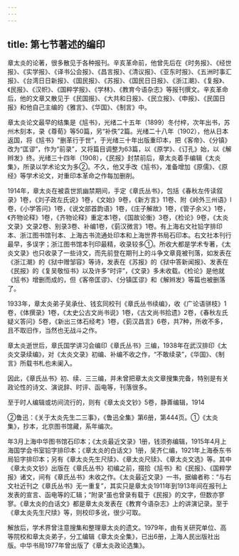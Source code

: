 ```yaml
---
---
---
```

title: 第七节著述的编印
---



章太炎的论著，很多散见于各种报刊。辛亥革命前，他曾先后在《时务报》、《经世报》、《实学报》、《译书公会报》、《昌言报》、《清议报》、《亚东时报》、《五洲时事汇报》、《台湾日日新报》、《国民报》、《苏报》、《国民日日报》、《浙江潮》、《复报》、《民报》、《汉帜》、《国粹学报》、《学林》、《教育今语杂志》等报刊撰文。辛亥革命后，他的文章又散见于《民国报》、《大共和日报》、《民立报》、《申报》、《民国日报》和他自己主编的《雅言》、《华国》、《制言》中。

章太炎论文最早的结集是《訄书》，光绪二十五年（1899）冬付梓，次年出书，苏州木刻本，录《尊荀》等50篇，另“补佚”2篇。光绪二十八年（1902），他从日本返国，将《訄书》“删革行于世”，于光绪三十年出版重印本，把《客帝》、《分镇》改为“匡谬”，作为“前录”，又将篇目调整为63篇，以《原学》、《订孔》始，以《解辫发》终。光绪三十四年（1908），《民报》封禁前后，章太炎着手编辑《太炎集》，所录以学术论文为多②。不久，他又手改《訄书》，准备增加《原儒》、《原经》等学术论文，对重印本革命之作每加删削。

1914年，章太炎在被袁世凯幽禁期间，手定《章氏丛书》，包括《春秋左传读叙录》1卷，《刘子政左氏说》1卷，《文始》9卷，《新方言》11卷、附《岭外三州语》l卷，《小学答问》1卷，《说文部首韵语》1卷，《庄子解故》1卷，《管子余义》1卷，《齐物论释》1卷，《齐物论释》重定本1卷，《国故论衡》3卷，《检论》9卷，《太炎文录》文录2卷、别录3卷、补编1卷，《菿汉微言》1卷。有上海右文社铅字排印本、浙江图书馆刊本、上海古书流通处印本和上海世界书局石印本。右文社本刊行最早，多误字；浙江图书馆本刊印最精，收录较多①。所收大都是学术专著，《太炎文录》也只收录了一些诗文，而先前登在期刊上的斗争文章竟被刊落，如发表在《浙江潮》的《狱中赠邹容》等诗，发表在《苏报》的《狱中答新闻报》、发表在《民报》的《复吴敬恒书》以及许多“时评”，《文录》多未收载。《检论》是他就《訄书》增删而成的，但《客帝匡谬》、《分镇匡谬》和《解辫发》等篇也被删落了。

1933年，章太炎弟子吴承仕、钱玄同校刊《章氏丛书续编》，收《广论语骈枝》1卷，《体撰录》1卷，《太史公古文尚书说》1卷，《古文尚书拾遗》2卷，《春秋左氏疑义答问》5卷，《新出三体石经考》1卷，《菿汉昌言》6卷，共7种，所收不多，且不取旧作，当然也无战斗之作。

章太炎逝世后，章氏国学讲习会编印《章氏丛书》三编，1938年在武汉排印《太炎文录续编》，对《太炎文录》初编、补编不收之作，“不敢续录”，《华国》、《制言》所载书札也未阑入。

因此，《章氏丛书》初、续、三三编，并未曾把章太炎文章搜集完备，特别是有关政论性的诗文、演说辞、时评、函电等，刊落很多。

至于时人编辑或坊间流行的，则有《章太炎文钞》5卷，静葊编辑，1914

②鲁迅：《关于太炎先生二三事》，《鲁迅全集》第6册，第444页。①《太炎集》，抄本，北京图书馆藏，系年编次。

年3月上海中华图书馆石印本；《太炎最近文录》1册，钱须弥编辑，1915年4月上海国学会书室铅字排印本；《章太炎的白话文》1册，吴齐仁编，1921年上海泰东书局铅字排印本；另有《章太炎先生尺牍》、《章太炎尺牍》、《章太炎文选》等。其中《章太炎文钞》出版在《章氏丛书》初编之前，掇拾《訄书》和《民报》、《国粹学报》诸文，间有《章氏丛书》未收之作。《太炎最近文录》一书，据编者称：“与右文社近刊之《章氏丛书》无一重复”，其实只是章太炎1911年到1913年间在报刊上发表的宣言、函电等的汇辑；“附录”虽也曾录有载于《民报》的文字，但数亦寥寥。《章太炎的白话文》都是章太炎发表在《教育今语杂志》上的讲演记录。至于《章太炎先生尺牍》等，则校印多讹，很少可取。

解放后，学术界曾注意搜集和整理章太炎的遗文。1979年，由有关研究单位、高等院校和章太炎弟子，分工编辑《章太炎全集》，已出6册，上海人民出版社出版。中华书局1977年曾出版了《章太炎政论选集》。